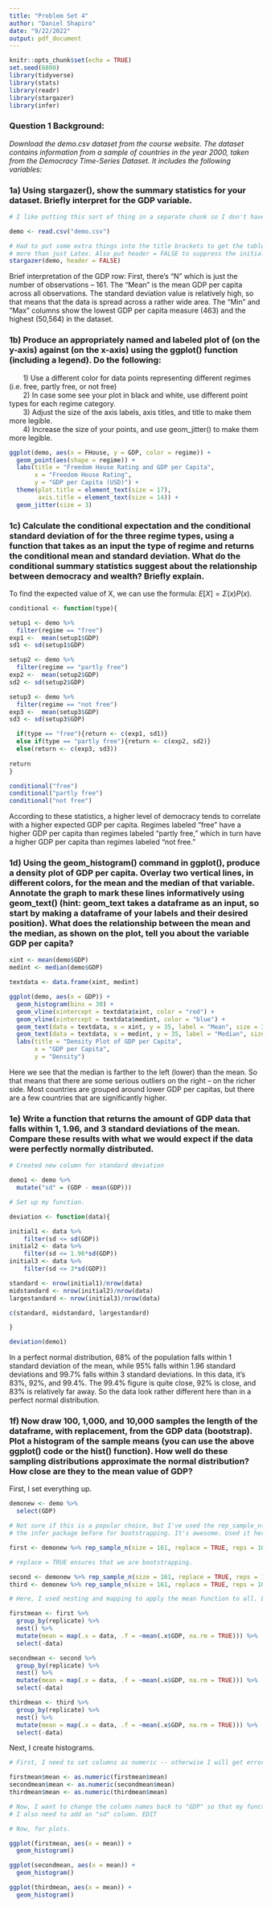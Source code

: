 ```yaml
---
title: "Problem Set 4"
author: "Daniel Shapiro"
date: "9/22/2022"
output: pdf_document
---
```


```r
knitr::opts_chunk$set(echo = TRUE)
set.seed(6800)
library(tidyverse)
library(stats)
library(readr)
library(stargazer)
library(infer)
```

### Question 1 Background:

*Download the demo.csv dataset from the course website. The dataset contains information from a sample of countries in the year 2000, taken from the Democracy Time-Series Dataset. It includes the following variables:*

\begin{itemize}
  
\item \textbf{Nation}: country name
\item \textbf{GDP}: GDP per capita in constant US dollars
\item \textbf{FHouse}: Freedom House rating (a measure of the level of
  political and civil liberties in a country, on a scale from 1.0 (most free)
  to 7.0 (least free))
\item \textbf{OECD}: a dummy variable indicating OECD status
\item \textbf{regime}: a variable coded from the Freedom House rating that
  indicates whether a country is free (1.0-2.5), partly free (2.51-5.5), or
  not free (5.51-7.0). 
\end{itemize}

### 1a) Using stargazer(), show the summary statistics for your dataset. Briefly interpret for the GDP variable.

```r

# I like putting this sort of thing in a separate chunk so I don't have to run it a billion times.

demo <- read.csv("demo.csv")
```

```r

# Had to put some extra things into the title brackets to get the table to show up as 
# more than just Latex. Also put header = FALSE to suppress the initial lines.
stargazer(demo, header = FALSE)
```

Brief interpretation of the GDP row: First, there's "N" which is just the number of observations -- 161. The "Mean" is the mean GDP per capita across all observations. The standard deviation value is relatively high, so that means that the data is spread across a rather wide area. The "Min" and "Max" columns show the lowest GDP per capita measure (463) and the highest (50,564) in the dataset. 

### 1b) Produce an appropriately named and labeled plot of \textbf{GDP} (on the y-axis) against \textbf{FHouse} (on the x-axis) using the ggplot() function (including a legend). Do the following:

|        1) Use a different color for data points representing different regimes (i.e. free, partly free, or not free)
|        2) In case some see your plot in black and white, use different point types for each regime category.
|        3) Adjust the size of the axis labels, axis titles, and title to make them more legible.
|        4) Increase the size of your points, and use geom_jitter() to make them more legible.

```r
ggplot(demo, aes(x = FHouse, y = GDP, color = regime)) +
  geom_point(aes(shape = regime)) +
  labs(title = "Freedom House Rating and GDP per Capita",
       x = "Freedom House Rating",
       y = "GDP per Capita (USD)") +
  theme(plot.title = element_text(size = 17),
        axis.title = element_text(size = 14)) +
  geom_jitter(size = 3)
```

### 1c) Calculate the conditional expectation and the conditional standard deviation of \textbf{GDP} for the three regime types, using a function that takes as an input the type of regime and returns the conditional mean and standard deviation. What do the conditional summary statistics suggest about the relationship between democracy and wealth? Briefly explain.

To find the expected value of X, we can use the formula: $E[X] = \Sigma(x)P(x)$.

```r
conditional <- function(type){

setup1 <- demo %>%
  filter(regime == "free")
exp1 <-  mean(setup1$GDP)
sd1 <- sd(setup1$GDP)

setup2 <- demo %>%
  filter(regime == "partly free")
exp2 <-  mean(setup2$GDP)
sd2 <- sd(setup2$GDP)

setup3 <- demo %>%
  filter(regime == "not free")
exp3 <-  mean(setup3$GDP)
sd3 <- sd(setup3$GDP)

  if(type == "free"){return <- c(exp1, sd1)}
  else if(type == "partly free"){return <- c(exp2, sd2)}
  else(return <- c(exp3, sd3))
  
return
}

conditional("free")
conditional("partly free")
conditional("not free")
```

According to these statistics, a higher level of democracy tends to correlate with a higher expected GDP per capita. Regimes labeled "free" have a higher GDP per capita than regimes labeled "partly free," which in turn have a higher GDP per capita than regimes labeled "not free."

### 1d) Using the geom_histogram() command in ggplot(), produce a density plot of GDP per capita. Overlay two vertical lines, in different colors, for the mean and the median of that variable. Annotate the graph to mark these lines informatively using geom_text() (hint: geom_text takes a dataframe as an input, so start by making a dataframe of your labels and their desired position). What does the relationship between the mean and the median, as shown on the plot, tell you about the variable GDP per capita?

```r
xint <- mean(demo$GDP)
medint <- median(demo$GDP)

textdata <- data.frame(xint, medint)

ggplot(demo, aes(x = GDP)) +
  geom_histogram(bins = 30) +
  geom_vline(xintercept = textdata$xint, color = "red") +
  geom_vline(xintercept = textdata$medint, color = "blue") +
  geom_text(data = textdata, x = xint, y = 35, label = "Mean", size = 3, angle = 90, vjust = 1.25) +
  geom_text(data = textdata, x = medint, y = 35, label = "Median", size = 3, angle = 90, vjust = 1.25) +
  labs(title = "Density Plot of GDP per Capita", 
       x = "GDP per Capita",
       y = "Density")
```

Here we see that the median is farther to the left (lower) than the mean. So that means that there are some serious outliers on the right -- on the richer side. Most countries are grouped around lower GDP per capitas, but there are a few countries that are significantly higher. 

### 1e) Write a function that returns the amount of GDP data that falls within 1, 1.96, and 3 standard deviations of the mean. Compare these results with what we would expect if the data were perfectly normally distributed.

```r

# Created new column for standard deviation

demo1 <- demo %>%
  mutate("sd" = (GDP - mean(GDP)))

# Set up my function.

deviation <- function(data){

initial1 <- data %>% 
    filter(sd <= sd(GDP))
initial2 <- data %>% 
    filter(sd <= 1.96*sd(GDP))
initial3 <- data %>% 
    filter(sd <= 3*sd(GDP))

standard <- nrow(initial1)/nrow(data)
midstandard <- nrow(initial2)/nrow(data)
largestandard <- nrow(initial3)/nrow(data)

c(standard, midstandard, largestandard)

}

deviation(demo1)
```

In a perfect normal distribution, 68% of the population falls within 1 standard deviation of the mean, while 95% falls within 1.96 standard deviations and 99.7% falls within 3 standard deviations. In this data, it's 83%, 92%, and 99.4%. The 99.4% figure is quite close, 92% is close, and 83% is relatively far away. So the data look rather different here than in a perfect normal distribution.

### 1f) Now draw 100, 1,000, and 10,000 samples the length of the dataframe, with replacement, from the GDP data (bootstrap). Plot a histogram of the sample means (you can use the above ggplot() code or the hist() function). How well do these sampling distributions approximate the normal distribution? How close are they to the mean value of GDP? 

First, I set everything up.

```r

demonew <- demo %>% 
  select(GDP)

# Not sure if this is a popular choice, but I've used the rep_sample_n() function from
# the infer package before for bootstrapping. It's awesome. Used it here!

first <- demonew %>% rep_sample_n(size = 161, replace = TRUE, reps = 100)

# replace = TRUE ensures that we are bootstrapping.

second <- demonew %>% rep_sample_n(size = 161, replace = TRUE, reps = 1000)
third <- demonew %>% rep_sample_n(size = 161, replace = TRUE, reps = 10000)

# Here, I used nesting and mapping to apply the mean function to all. Love these functions!

firstmean <- first %>%
  group_by(replicate) %>%
  nest() %>%
  mutate(mean = map(.x = data, .f = ~mean(.x$GDP, na.rm = TRUE))) %>%
  select(-data)

secondmean <- second %>%
  group_by(replicate) %>%
  nest() %>%
  mutate(mean = map(.x = data, .f = ~mean(.x$GDP, na.rm = TRUE))) %>%
  select(-data)

thirdmean <- third %>%
  group_by(replicate) %>%
  nest() %>%
  mutate(mean = map(.x = data, .f = ~mean(.x$GDP, na.rm = TRUE))) %>%
  select(-data)


```

Next, I create histograms.

```r

# First, I need to set columns as numeric -- otherwise I will get errors.

firstmean$mean <- as.numeric(firstmean$mean)
secondmean$mean <- as.numeric(secondmean$mean)
thirdmean$mean <- as.numeric(thirdmean$mean)

# Now, I want to change the column names back to "GDP" so that my function will work.
# I also need to add an "sd" column. EDIT

# Now, for plots.

ggplot(firstmean, aes(x = mean)) + 
  geom_histogram()

ggplot(secondmean, aes(x = mean)) + 
  geom_histogram()

ggplot(thirdmean, aes(x = mean)) +
  geom_histogram()
```

```r

```

